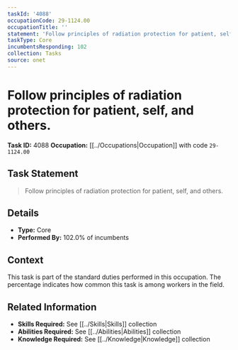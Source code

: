 ```yaml
---
taskId: '4088'
occupationCode: 29-1124.00
occupationTitle: ''
statement: 'Follow principles of radiation protection for patient, self, and others.'
taskType: Core
incumbentsResponding: 102
collection: Tasks
source: onet
---
```

# Follow principles of radiation protection for patient, self, and others.

**Task ID:** 4088
**Occupation:** [[../Occupations|Occupation]] with code `29-1124.00`

## Task Statement

> Follow principles of radiation protection for patient, self, and others.

## Details

- **Type:** Core
- **Performed By:** 102.0% of incumbents

## Context

This task is part of the standard duties performed in this occupation. The percentage indicates how common this task is among workers in the field.

## Related Information

- **Skills Required:** See [[../Skills|Skills]] collection
- **Abilities Required:** See [[../Abilities|Abilities]] collection
- **Knowledge Required:** See [[../Knowledge|Knowledge]] collection
